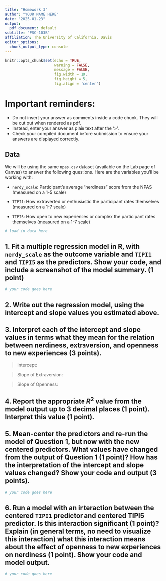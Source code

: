 ```yaml
---
title: "Homework 3"
author: "YOUR NAME HERE"
date: "2025-01-23"
output:
  pdf_document: default
subtitle: "PSC-103B"
affiliation: The University of California, Davis
editor_options:
  chunk_output_type: console
---
```


```r
knitr::opts_chunk$set(echo = TRUE,
                      warning = FALSE,
                      message = FALSE,
                      fig.width = 10,
                      fig.height = 5,
                      fig.align = 'center')

```

<!-- # Instructions -->

<!-- Please use R/RStudio to complete the following questions. You will submit your filled-out version of this document **as a PDF** on Canvas. Make sure your PDF looks as expected before submitting. Please **include the code you used to generate your answer for each question (when relevant) as well as the final answer and/or relevant output**. -->

<!-- You may consult with your classmates while working on the assignment, but **you must do all the work yourself – everything you turn in must be your own code and words**. Academic dishonesty will not be tolerated.  -->

<!-- Please submit **a pdf version** of this document with your answers on Canvas by **2:00pm on Thursday, January 23rd (before lab)**. -->

# Important reminders:

- Do not insert your answer as comments inside a code chunk. They will be cut out when rendered as pdf.
- Instead, enter your answer as plain text after the '>'.
- Check your compiled document before submission to ensure your answers are displayed correctly. 

## Data

We will be using the same `npas.csv` dataset (available on the Lab page of Canvas) to answer the following questions. Here are the variables you’ll be working with:

- `nerdy_scale`: Participant’s average "nerdiness" score from the NPAS (measured on a 1-5 scale)

- `TIPI1`: How extraverted or enthusiastic the participant rates themselves (measured on a 1-7 scale)

- `TIPI5`: How open to new experiences or complex the participant rates themselves (measured on a 1-7 scale)

```r
# load in data here
```


## 1. Fit a multiple regression model in R, with `nerdy_scale` as the outcome variable and `TIPI1` and `TIPI5` as the predictors. Show your code, and include a screenshot of the model summary. (1 point)

```r
# your code goes here
```


## 2. Write out the regression model, using the intercept and slope values you estimated above.

> 

## 3. Interpret each of the intercept and slope values in terms what they mean for the relation between nerdiness, extraversion, and openness to new experiences (3 points).

> Intercept:

> Slope of Extraversion:

> Slope of Openness:

## 4. Report the appropriate $R^2$ value from the model output up to 3 decimal places (1 point). Interpret this value (1 point).

>

## 5. Mean-center the predictors and re-run the model of Question 1, but now with the new centered predictors. What values have changed from the output of Question 1 (1 point)? How has the interpretation of the intercept and slope values changed? Show your code and output (3 points). 

```r
# your code goes here
```

> 

## 6. Run a model with an interaction between the centered `TIPI1` predictor and centered TIPI5 predictor. Is this interaction significant (1 point)? Explain (in general terms, no need to visualize this interaction) what this interaction means about the effect of openness to new experiences on nerdiness (1 point). Show your code and model output.

```r
# your code goes here
```

>